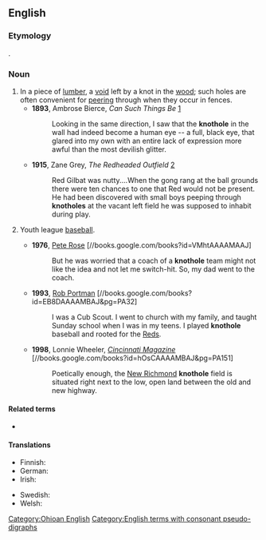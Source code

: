 ==English==

===Etymology===
{{compound|knot|hole|lang=en}}.

===Noun===
{{en-noun}}

# In a piece of [[lumber]], a [[void]] left by a knot in the [[wood]]; such holes are often convenient for [[peering]] through when they occur in fences.
#* '''1893''', Ambrose Bierce, ''Can Such Things Be'' [http://etext.virginia.edu/etcbin/ot2www-pubeng?specfile=/texts/english/modeng/publicsearch/modengpub.o2w&act=surround&offset=94501230&tag=Bierce,+Ambrose:+Can+Such+Things+Be,+1893&query=+knothole&id=BieCans]
#*: Looking in the same direction, I saw that the '''knothole''' in the wall had indeed become a human eye -- a full, black eye, that glared into my own with an entire lack of expression more awful than the most devilish glitter.
#* '''1915''', Zane Grey, ''The Redheaded Outfield'' [http://etext.virginia.edu/etcbin/ot2www-pubeng?specfile=/texts/english/modeng/publicsearch/modengpub.o2w&act=text&offset=329695594&textreg=1&query=knothole&id=GreRedh]
#*: Red Gilbat was nutty....When the gong rang at the ball grounds there were ten chances to one that Red would not be present. He had been discovered with small boys peeping through '''knotholes''' at the vacant left field he was supposed to inhabit during play.
# {{lb|en|US|sports}} Youth league [[baseball]].
#* '''1976''', [[w:Pete Rose|Pete Rose]] [//books.google.com/books?id=VMhtAAAAMAAJ]
#*: But he was worried that a coach of a '''knothole''' team might not like the idea and not let me switch-hit. So, my dad went to the coach.
#* '''1993''', [[w:Rob Portman|Rob Portman]] [//books.google.com/books?id=EB8DAAAAMBAJ&pg=PA32]
#*: I was a Cub Scout. I went to church with my family, and taught Sunday school when I was in my teens. I played '''knothole''' baseball and rooted for the [[w:Cincinnati Reds|Reds]].
#* '''1998''', Lonnie Wheeler, ''[[w:Cincinnati Magazine|Cincinnati Magazine]]'' [//books.google.com/books?id=hOsCAAAAMBAJ&pg=PA151]
#*: Poetically enough, the [[w:New Richmond, Ohio|New Richmond]] '''knothole''' field is situated right next to the low, open land between the old and new highway.

====Related terms====
* {{sense|baseball}} {{l|en|peewee}}

[[Category:Ohioan English]]

====Translations====
{{trans-top|void left by a knot in the wood}}
* Finnish: {{t|fi|oksanreikä}}
* German: {{t+|de|Astloch|n}}
* Irish: {{t|ga|poll cranra|m}}
{{trans-mid}}
* Swedish: {{t|sv|kvisthål|n}}
* Welsh: {{t|cy|twll cainc|m}}
{{trans-bottom}}

[[Category:English terms with consonant pseudo-digraphs]]